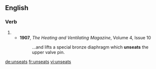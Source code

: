 
==English==

===Verb===
{{head|en}}

# {{en-third-person singular of|unseat}}
#* '''1907''', ''The Heating and Ventilating Magazine'', Volume 4, Issue 10
#*: ...and lifts a special bronze diaphragm which '''unseats''' the upper valve pin.

[[de:unseats]]
[[fr:unseats]]
[[vi:unseats]]